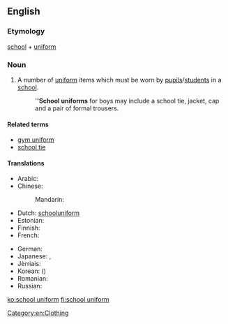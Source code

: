 ==English==

===Etymology===
[[school]] + [[uniform]]
{{wikipedia}}

===Noun===
{{en-noun}}

# A number of [[uniform]] items which must be worn by [[pupil]]s/[[student]]s in a [[school]].
#: '''''School uniforms''' for boys may include a school tie, jacket, cap and a pair of formal trousers.

====Related terms====
* [[gym uniform]]
* [[school tie]]

====Translations====
{{trans-top|uniform items to be worn by students in a school}}
* Arabic: {{t|ar|زي مدرسي|m|tr=zii madrasiy}}
* Chinese:
*: Mandarin: {{t-|cmn|校服|tr=xiàofú|sc=Hani}}
* Dutch: [[schooluniform]] {{n}}
* Estonian: {{t-|et|koolivorm}}
* Finnish: {{t+|fi|koulupuku}}
* French: {{t|fr|uniforme scolaire|f}}
{{trans-mid}}
* German: {{t|de|Schuluniform|f}}
* Japanese: {{t|ja|学生服|tr=がくせいふく, gakusei-fuku}}, {{t|ja|制服|tr=せいふく, seifuku}}
* Jèrriais: {{tø|roa-jer|unniforme d'êcole|m}}
* Korean: {{t+|ko|교복|tr=gyobok|sc=Hang}} ({{t-|ko|校服|sc=Hani}})
* Romanian: {{t|ro|uniformă școlară|f}}
* Russian: {{t|ru|школьная форма|f|tr=škól'naja fórma}}
{{trans-bottom}}

[[Category:en:Clothing]]

[[ko:school uniform]]
[[fi:school uniform]]